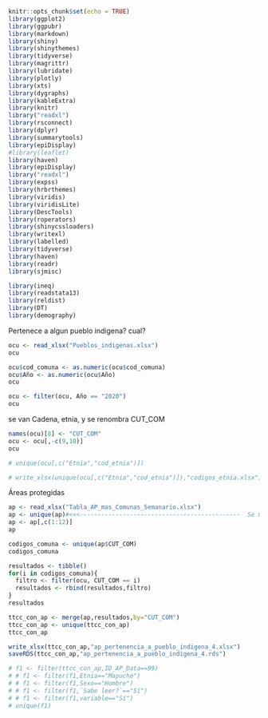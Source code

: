 ```r
knitr::opts_chunk$set(echo = TRUE)
library(ggplot2)
library(ggpubr)
library(markdown)
library(shiny)
library(shinythemes)
library(tidyverse)
library(magrittr)
library(lubridate)
library(plotly)
library(xts)
library(dygraphs)
library(kableExtra)
library(knitr)
library("readxl")
library(rsconnect)
library(dplyr)
library(summarytools)
library(epiDisplay)
#library(leaflet)
library(haven)
library(epiDisplay)
library("readxl")
library(expss)
library(hrbrthemes)
library(viridis)
library(viridisLite)
library(DescTools)
library(roperators)
library(shinycssloaders)
library(writexl)
library(labelled)
library(tidyverse)
library(haven)
library(readr)
library(sjmisc)

library(ineq)
library(readstata13)
library(reldist)
library(DT)
library(demography)
```

Pertenece a algun pueblo indigena? cual?

```r
ocu <- read_xlsx("Pueblos_indigenas.xlsx")
ocu
```




```r
ocu$cod_comuna <- as.numeric(ocu$cod_comuna)
ocu$Año <- as.numeric(ocu$Año)
ocu
```


```r
ocu <- filter(ocu, Año == "2020")
ocu
```

se van Cadena, etnia, y se renombra CUT_COM

```r
names(ocu)[8] <- "CUT_COM"
ocu <- ocu[,-c(9,10)]
ocu
```
```r
# unique(ocu[,c("Etnia","cod_etnia")])
```

```r
# write_xlsx(unique(ocu[,c("Etnia","cod_etnia")]),"codigos_etnia.xlsx")
```

Áreas protegidas

```r
ap <- read_xlsx("Tabla_AP_mas_Comunas_Semanario.xlsx") 
ap <- unique(ap)#<<<---------------------------------------------  Se mantienen los datos únicos
ap <- ap[,c(1:12)]
ap
```


```r
codigos_comuna <- unique(ap$CUT_COM)
codigos_comuna
```


```r
resultados <- tibble()
for(i in codigos_comuna){
  filtro <- filter(ocu, CUT_COM == i)
  resultados <- rbind(resultados,filtro)
}
resultados
```

```r
ttcc_con_ap <- merge(ap,resultados,by="CUT_COM")
ttcc_con_ap <- unique(ttcc_con_ap)
ttcc_con_ap
```
```r
write_xlsx(ttcc_con_ap,"ap_pertenencia_a_pueblo_indigena_4.xlsx")
saveRDS(ttcc_con_ap,"ap_pertenencia_a_pueblo_indigena_4.rds")
```

```r
# f1 <- filter(ttcc_con_ap,ID_AP_Data==99)
# # f1 <- filter(f1,Etnia=="Mapuche")
# # f1 <- filter(f1,Sexo=="Hombre")
# # f1 <- filter(f1,`Sabe leer?`=="Sí")
# # f1 <- filter(f1,variable=="Sí")
# unique(f1)
```
















